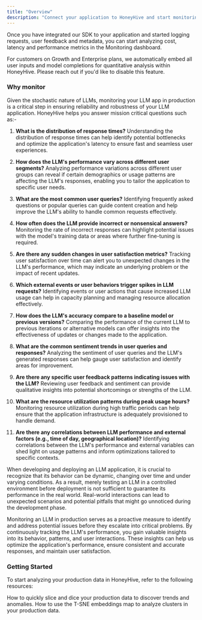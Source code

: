 ```yaml
---
title: "Overview"
description: "Connect your application to HoneyHive and start monitoring your application performance in production."
---
```


Once you have integrated our SDK to your application and started logging requests, user feedback and metadata, you can start analyzing cost, latency and performance metrics in the Monitoring dashboard.

<Note>For customers on Growth and Enterprise plans, we automatically embed all user inputs and model completions for quantitative analysis within HoneyHive. Please reach out if you'd like to disable this feature.</Note>

### Why monitor

Given the stochastic nature of LLMs, monitoring your LLM app in production is a critical step in ensuring reliability and robustness of your LLM application. HoneyHive helps you answer mission critical questions such as:-

1. **What is the distribution of response times?**
   Understanding the distribution of response times can help identify potential bottlenecks and optimize the application's latency to ensure fast and seamless user experiences.

2. **How does the LLM's performance vary across different user segments?**
   Analyzing performance variations across different user groups can reveal if certain demographics or usage patterns are affecting the LLM's responses, enabling you to tailor the application to specific user needs.

3. **What are the most common user queries?**
   Identifying frequently asked questions or popular queries can guide content creation and help improve the LLM's ability to handle common requests effectively.

4. **How often does the LLM provide incorrect or nonsensical answers?**
   Monitoring the rate of incorrect responses can highlight potential issues with the model's training data or areas where further fine-tuning is required.

5. **Are there any sudden changes in user satisfaction metrics?**
   Tracking user satisfaction over time can alert you to unexpected changes in the LLM's performance, which may indicate an underlying problem or the impact of recent updates.

6. **Which external events or user behaviors trigger spikes in LLM requests?**
   Identifying events or user actions that cause increased LLM usage can help in capacity planning and managing resource allocation effectively.

7. **How does the LLM's accuracy compare to a baseline model or previous versions?**
   Comparing the performance of the current LLM to previous iterations or alternative models can offer insights into the effectiveness of updates or changes made to the application.

8. **What are the common sentiment trends in user queries and responses?**
   Analyzing the sentiment of user queries and the LLM's generated responses can help gauge user satisfaction and identify areas for improvement.

9. **Are there any specific user feedback patterns indicating issues with the LLM?**
   Reviewing user feedback and sentiment can provide qualitative insights into potential shortcomings or strengths of the LLM.

10. **What are the resource utilization patterns during peak usage hours?**
    Monitoring resource utilization during high traffic periods can help ensure that the application infrastructure is adequately provisioned to handle demand.

11. **Are there any correlations between LLM performance and external factors (e.g., time of day, geographical location)?**
    Identifying correlations between the LLM's performance and external variables can shed light on usage patterns and inform optimizations tailored to specific contexts.

When developing and deploying an LLM application, it is crucial to recognize that its behavior can be dynamic, changing over time and under varying conditions. As a result, merely testing an LLM in a controlled environment before deployment is not sufficient to guarantee its performance in the real world. Real-world interactions can lead to unexpected scenarios and potential pitfalls that might go unnoticed during the development phase.

Monitoring an LLM in production serves as a proactive measure to identify and address potential issues before they escalate into critical problems. By continuously tracking the LLM's performance, you gain valuable insights into its behavior, patterns, and user interactions. These insights can help us optimize the application's performance, ensure consistent and accurate responses, and maintain user satisfaction.

### Getting Started

To start analyzing your production data in HoneyHive, refer to the following resources:

<CardGroup>
  <Card title="Segmentation Charts" icon="chart-mixed" href="/monitoring-Segmentation">
    How to quickly slice and dice your production data to discover trends and anomalies.
  </Card>
  <Card title="Embeddings Maps" icon="chart-scatter-bubble" href="/monitoring-embeddings">
    How to use the T-SNE embeddings map to analyze clusters in your production data.
  </Card>
</CardGroup>